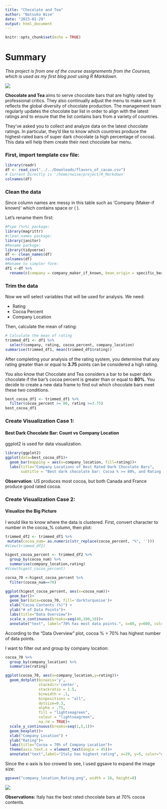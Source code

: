 ```yaml
---
title: "Chocolate and Tea"
author: "Natsuko Wise"
date: "2023-01-29"
output: html_document
---
```


```r
knitr::opts_chunk$set(echo = TRUE)
```

# Summary
_This project is from one of the course assignements from the Coursea, which is used as my first blog post using R Markdown._

![](tea_choco.jpg)

**Chocolate and Tea **aims to serve chocolate bars that are highly rated by professional critics. They also continually adjust the menu to make sure it reflects the global diversity of chocolate production. The management team regularly updates the chocolate bar list in order to align with the latest ratings and to ensure that the list contains bars from a variety of countries. 

They’ve asked you to collect and analyze data on the latest chocolate ratings. In particular, they’d like to know which countries produce the highest-rated bars of super dark chocolate (a high percentage of cocoa). This data will help them create their next chocolate bar menu. 

### First, import template csv file:
```r
library(readr)
df <- read_csv("../../Downloads/flavors_of_cacao.csv")
# Current Directly is '/home/nwise/project/R_Markdown'
colnames(df)
```
### Clean the data 
Since column names are messy in this table such as 'Company (Maker-if known)' which contains space or ( ).

Let's rename them first:
```r
#Pipe (%>%) package:
library(magrittr)
#clean_names package:
library(janitor)
#Rename package:
library(tidyverse)
df <- clean_names(df)
colnames(df)
#Rename to simpler form:
df1 <-df %>% 
  rename(c(company = company_maker_if_known, bean_origin = specific_bean_origin_or_bar_name))
```
### Trim the data
Now we will select variables that will be used for analysis.
We need:

* Rating
* Cocoa Percent
* Company Location

Then, calculate the mean of rating:

```r
# Calculate the mean of rating
trimmed_df1 <- df1 %>% 
  select(company, rating, cocoa_percent, company_location)
summarise(trimmed_df1, mean(trimmed_df1$rating))
```

After completing your analysis of the rating system, you determine that any rating greater than or equal to **3.75** points can be considered a high rating. 

You also know that Chocolate and Tea considers a bar to be super dark chocolate if the bar's cocoa percent is greater than or equal to **80%**. You decide to create a new data frame to find out which chocolate bars meet these two conditions. 
```r
best_cocoa_df1 <- trimmed_df1 %>%
  filter(cocoa_percent >= 80, rating >=3.75)
best_cocoa_df1
```
### Create Visualization Case 1:
#### Best Dark Chocolate Bar: Count vs Company Location 
ggplot2 is used for data visualization.
```r
library(ggplot2)
ggplot(data=best_cocoa_df1)+ 
  geom_bar(mapping = aes(x=company_location, fill=rating))+
  labs(title="Company Locations of Best Rated Dark Chocolate Bars", 
       subtitle = "Best dark chocolate bar: Cocoa % >= 80%, and Rating >= 3.75")
```

**Observation**: US produces most cocoa, but both Canada and France produce good rated cocoa. 

### Create Visualization Case 2:
#### Visualize the Big Picture 

I would like to know where the data is clustered. 
First, convert character to number in the cocoa_% column, then plot:

```r
trimmed_df2 <- trimmed_df1 %>%
 mutate(cocoa_num= as.numeric(str_replace(cocoa_percent, "%", ''))) 
#View(trimmed_df2)

higest_cocoa_percent <- trimmed_df2 %>% 
  group_by(cocoa_num) %>% 
  summarise(company_location,rating)
#View(higest_cocoa_percent)

cocoa_70 <-higest_cocoa_percent %>% 
  filter(cocoa_num==70)

ggplot(higest_cocoa_percent, aes(x=cocoa_num))+
  geom_bar()+
  geom_bar(data=cocoa_70, fill='darkturquoise')+
  xlab("Cocoa Contents (%)") +
  ylab("# of Data Points")+
  labs(title="Data Overview")+
  scale_x_continuous(breaks=seq(40,100,10))+
  annotate("text", label="70% has most data points.", x=80, y=600, color="darkslategray3")
```

According to the "Data Overview" plot, cocoa % = 70% has highest number of data points.

I want to filter out and group by company location:

```r
cocoa_70 %>% 
  group_by(company_location) %>% 
  summarise(rating)

ggplot(cocoa_70, aes(x=company_location,y=rating))+
  geom_dotplot(binaxis='y',
               stackdir='center',
               stackratio = 1.5, 
               binwidth = .1,
               binpositions = "all",
               dotsize=0.3,
               alpha = .75,
               fill = "lightseagreen", 
               colour = "lightseagreen",
               na.rm = TRUE)+
  scale_y_continuous(breaks=seq(1,5,1))+
  geom_boxplot()+
  xlab("Company Location") +
  ylab("Rating")+
  labs(title="Cocoa = 70% of Company Location")+
  theme(axis.text.x = element_text(angle = 45))+
  annotate("text",label="Italy has highest rating", x=29, y=5, color="darkslategray3")
```

Since the x-axis is too crowed to see, I used ggsave to expand the image size:

```r
ggsave("company_location_Rating.png", width = 16, height=8)
```
![](company_location_Rating.png)

**Observations:** Italy has the best rated chocolate bars at 70% cocoa contents.  

